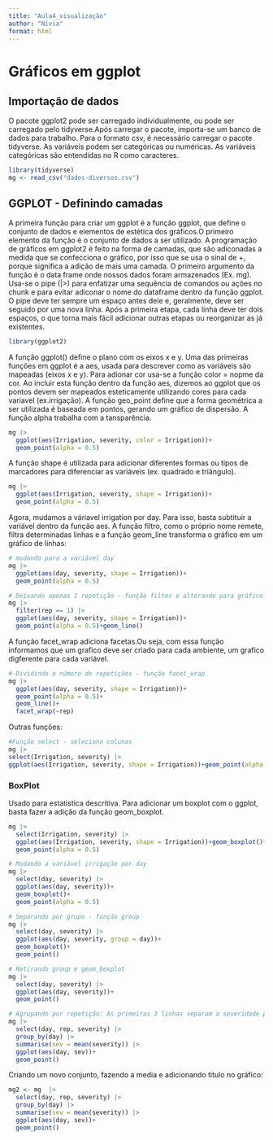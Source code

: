```yaml
---
title: "Aula4_visualização"
author: "Nívia"
format: html
---
```


# Gráficos em ggplot

## Importação de dados

O pacote ggplot2 pode ser carregado individualmente, ou pode ser carregado pelo tidyverse.Após carregar o pacote, importa-se um banco de dados para trabalho. Para o formato csv, é necessário carregar o pacote tidyverse. As variáveis podem ser categóricas ou numéricas. As variáveis categóricas são entendidas no R como caracteres.

```r
library(tidyverse)
mg <- read_csv("dados-diversos.csv")

```

## GGPLOT - Definindo camadas

A primeira função para criar um ggplot é a função ggplot, que define o conjunto de dados e elementos de estética dos gráficos.O primeiro elemento da função é o conjunto de dados a ser utilizado. A programação de gráficos em ggplot2 é feito na forma de camadas, que são adiconadas a medida que se confecciona o gráfico, por isso que se usa o sinal de +, porque significa a adição de mais uma camada. O primeiro argumento da função é o data frame onde nossos dados foram armazenados (Ex. mg). Usa-se o pipe (\|\>) para enfatizar uma sequência de comandos ou ações no chunk e para evitar adiconar o nome do dataframe dentro da função ggplot. O pipe deve ter sempre um espaço antes dele e, geralmente, deve ser seguido por uma nova linha. Após a primeira etapa, cada linha deve ter dois espaços, o que torna mais fácil adicionar outras etapas ou reorganizar as já existentes.

```r
library(ggplot2)
```

A função ggplot() define o plano com os eixos x e y. Uma das primeiras funções em ggplot é a aes, usada para descrever como as variáveis são mapeadas (eixos x e y). Para adionar cor usa-se a função color = nopme da cor. Ao incluir esta função dentro da função aes, dizemos ao ggplot que os pontos devem ser mapeados esteticamente utilizando cores para cada variavel (ex.irrigação). A função geo_point define que a forma geométrica a ser utilizada é baseada em pontos, gerando um gráfico de dispersão. A função alpha trabalha com a tansparência.

```r
mg |>
  ggplot(aes(Irrigation, severity, color = Irrigation))+
  geom_point(alpha = 0.5)
```

A função shape é utilizada para adicionar diferentes formas ou tipos de marcadores para diferenciar as variáveis (ex. quadrado e triângulo).

```r
mg |>
  ggplot(aes(Irrigation, severity, shape = Irrigation))+
  geom_point(alpha = 0.5)
```

Agora, mudamos a váriavel irrigation por day. Para isso, basta subtituir a variável dentro da função aes. A função filtro, como o próprio nome remete, filtra determinadas linhas e a função geom_line transforma o gráfico em um gráfico de linhas:

```r
# mudando para a variável day
mg |> 
  ggplot(aes(day, severity, shape = Irrigation))+
  geom_point(alpha = 0.5)

# Deixando apenas 1 repetição - função filter e alterando para gráfico de linhas
mg |> 
  filter(rep == 1) |>
  ggplot(aes(day, severity, shape = Irrigation))+
  geom_point(alpha = 0.5)+geom_line()
```

A função facet_wrap adiciona facetas.Ou seja, com essa função informamos que um grafico deve ser criado para cada ambiente, um grafico digferente para cada variável.

```r
# Dividindo o número de repetições - função facet_wrap
mg |> 
  ggplot(aes(day, severity, shape = Irrigation))+
  geom_point(alpha = 0.5)+
  geom_line()+
  facet_wrap(~rep)
```

Outras funções:

```r
#Função select - seleciona colunas
mg |> 
select(Irrigation, severity) |>
ggplot(aes(Irrigation, severity, shape = Irrigation))+geom_point(alpha = 0.5)
```

### BoxPlot

Usado para estatistica descritiva. Para adicionar um boxplot com o ggplot, basta fazer a adição da função geom_boxplot.

```r
mg |> 
  select(Irrigation, severity) |>
  ggplot(aes(Irrigation, severity, shape = Irrigation))+geom_boxplot()+
  geom_point(alpha = 0.5)

# Mudando a variável irrigação por day
mg |> 
  select(day, severity) |>
  ggplot(aes(day, severity))+
  geom_boxplot()+
  geom_point(alpha = 0.5)

# Separando por grupo - função group
mg |> 
  select(day, severity) |>
  ggplot(aes(day, severity, group = day))+
  geom_boxplot()+
  geom_point()

# Retirando group e geom_boxplot
mg |> 
  select(day, severity) |>
  ggplot(aes(day, severity))+
  geom_point()

# Agrupando por repetição: As primeiras 3 linhas separam a severidade por dia.
mg |> 
  select(day, rep, severity) |>
  group_by(day) |>
  summarise(sev = mean(severity)) |>
  ggplot(aes(day, sev))+
  geom_point()
```

Criando um novo conjunto, fazendo a media e adicionando titulo no gráfico:

```r
mg2 <- mg  |> 
  select(day, rep, severity) |>
  group_by(day) |>
  summarise(sev = mean(severity)) |>
  ggplot(aes(day, sev))+
  geom_point()

```

